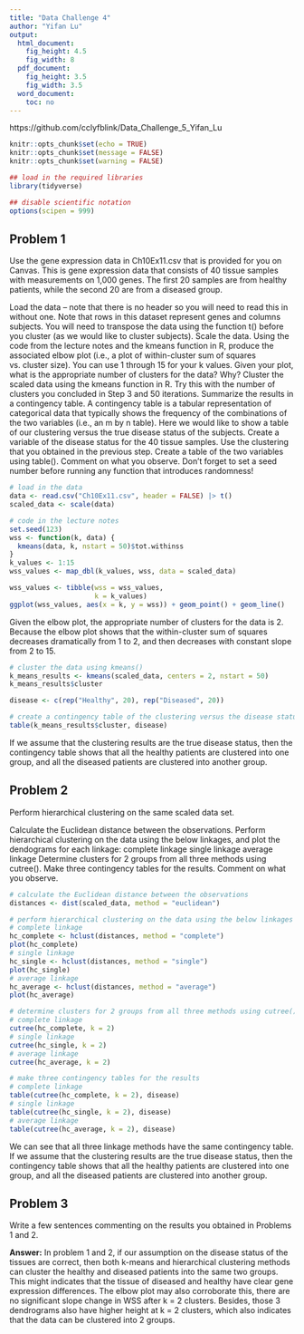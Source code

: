 ```yaml
---
title: "Data Challenge 4"
author: "Yifan Lu"
output:
  html_document:
    fig_height: 4.5
    fig_width: 8
  pdf_document:
    fig_height: 3.5
    fig_width: 3.5
  word_document:
    toc: no
---
```

https://github.com/cclyfblink/Data_Challenge_5_Yifan_Lu

```r
knitr::opts_chunk$set(echo = TRUE)
knitr::opts_chunk$set(message = FALSE)
knitr::opts_chunk$set(warning = FALSE)
```
```r
## load in the required libraries 
library(tidyverse)

## disable scientific notation
options(scipen = 999)
```

## Problem 1
Use the gene expression data in Ch10Ex11.csv that is provided for you on Canvas. This is gene expression data that consists of 40 tissue samples with measurements on 1,000 genes. The first 20 samples are from healthy patients, while the second 20 are from a diseased group.

Load the data – note that there is no header so you will need to read this in without one. Note that rows in this dataset represent genes and columns subjects. You will need to transpose the data using the function t() before you cluster (as we would like to cluster subjects).
Scale the data.
Using the code from the lecture notes and the kmeans function in R, produce the associated elbow plot (i.e., a plot of within-cluster sum of squares vs. cluster size). You can use 1 through 15 for your k values. Given your plot, what is the appropriate number of clusters for the data? Why?
Cluster the scaled data using the kmeans function in R. Try this with the number of clusters you concluded in Step 3 and 50 iterations.
Summarize the results in a contingency table. A contingency table is a tabular representation of categorical data that typically shows the frequency of the combinations of the two variables (i.e., an m by n table). Here we would like to show a table of our clustering versus the true disease status of the subjects. Create a variable of the disease status for the 40 tissue samples. Use the clustering that you obtained in the previous step. Create a table of the two variables using table(). Comment on what you observe.
Don’t forget to set a seed number before running any function that introduces randomness!
```r
# load in the data
data <- read.csv("Ch10Ex11.csv", header = FALSE) |> t()
scaled_data <- scale(data)

# code in the lecture notes
set.seed(123)
wss <- function(k, data) {
  kmeans(data, k, nstart = 50)$tot.withinss
}
k_values <- 1:15
wss_values <- map_dbl(k_values, wss, data = scaled_data)

wss_values <- tibble(wss = wss_values,
                     k = k_values)
ggplot(wss_values, aes(x = k, y = wss)) + geom_point() + geom_line()

```

Given the elbow plot, the appropriate number of clusters for the data is 2. Because the elbow plot shows that the within-cluster sum of squares decreases dramatically from 1 to 2, and then decreases with constant slope from 2 to 15. 

```r
# cluster the data using kmeans()
k_means_results <- kmeans(scaled_data, centers = 2, nstart = 50)
k_means_results$cluster

```
```r
disease <- c(rep("Healthy", 20), rep("Diseased", 20))

# create a contingency table of the clustering versus the disease status
table(k_means_results$cluster, disease)
```

If we assume that the clustering results are the true disease status, then the contingency table shows that all the healthy patients are clustered into one group, and all the diseased patients are clustered into another group.


## Problem 2
Perform hierarchical clustering on the same scaled data set.

Calculate the Euclidean distance between the observations.
Perform hierarchical clustering on the data using the below linkages, and plot the dendograms for each linkage:
complete linkage
single linkage
average linkage
Determine clusters for 2 groups from all three methods using cutree().
Make three contingency tables for the results. Comment on what you observe.
```r
# calculate the Euclidean distance between the observations
distances <- dist(scaled_data, method = "euclidean")

```

```r
# perform hierarchical clustering on the data using the below linkages
# complete linkage
hc_complete <- hclust(distances, method = "complete")
plot(hc_complete)
# single linkage
hc_single <- hclust(distances, method = "single")
plot(hc_single)
# average linkage
hc_average <- hclust(distances, method = "average")
plot(hc_average)
```

```r
# determine clusters for 2 groups from all three methods using cutree()
# complete linkage
cutree(hc_complete, k = 2)
# single linkage
cutree(hc_single, k = 2)
# average linkage
cutree(hc_average, k = 2)
```

```r
# make three contingency tables for the results
# complete linkage
table(cutree(hc_complete, k = 2), disease)
# single linkage
table(cutree(hc_single, k = 2), disease)
# average linkage
table(cutree(hc_average, k = 2), disease)

```

We can see that all three linkage methods have the same contingency table. If we assume that the clustering results are the true disease status, then the contingency table shows that all the healthy patients are clustered into one group, and all the diseased patients are clustered into another group.


## Problem 3
Write a few sentences commenting on the results you obtained in Problems 1 and 2.

**Answer:**
In problem 1 and 2, if our assumption on the disease status of the tissues are correct, then both k-means and hierarchical clustering methods can cluster the healthy and diseased patients into the same two groups. This might indicates that the tissue of diseased and healthy have clear gene expression differences. The elbow plot may also corroborate this, there are no significant slope change in WSS after k = 2 clusters. Besides, those 3 dendrograms also have higher height at k = 2 clusters, which also indicates that the data can be clustered into 2 groups.